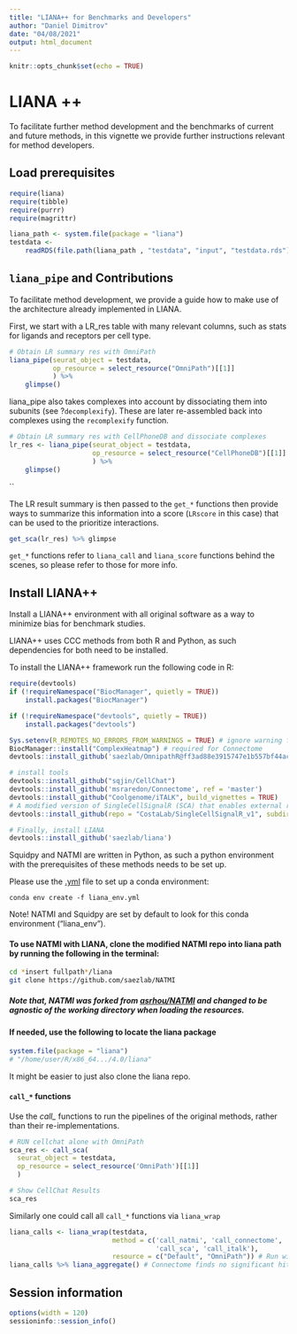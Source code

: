 ```yaml
---
title: "LIANA++ for Benchmarks and Developers"
author: "Daniel Dimitrov"
date: "04/08/2021"
output: html_document
---
```


```r
knitr::opts_chunk$set(echo = TRUE)
```

# LIANA ++

To facilitate further method development and the benchmarks of current and future methods,
in this vignette we provide further instructions relevant for method developers.


## Load prerequisites
```r
require(liana)
require(tibble)
require(purrr)
require(magrittr)

liana_path <- system.file(package = "liana")
testdata <-
    readRDS(file.path(liana_path , "testdata", "input", "testdata.rds"))
```


## `liana_pipe` and Contributions
To facilitate method development, we provide a guide how to make use of the architecture already implemented in LIANA.

First, we start with a LR_res table with many relevant columns, such as stats for ligands and receptors per cell type.
```r
# Obtain LR summary res with OmniPath 
liana_pipe(seurat_object = testdata,
           op_resource = select_resource("OmniPath")[[1]]
           ) %>%
    glimpse()

```

liana_pipe also takes complexes into account by dissociating them into subunits (see ?`decomplexify`).
These are later re-assembled back into complexes using the `recomplexify` function.
```r
# Obtain LR summary res with CellPhoneDB and dissociate complexes
lr_res <- liana_pipe(seurat_object = testdata,
                     op_resource = select_resource("CellPhoneDB")[[1]]
                     ) %>%
    glimpse()
```
``


The LR result summary is then passed to the `get_*` functions then provide ways
to summarize this information into a score (`LRscore` in this case) that can be
used to the prioritize interactions.
```r
get_sca(lr_res) %>% glimpse
```
`get_*` functions refer to `liana_call` and `liana_score` functions behind the scenes, so please refer to those for more info.



## Install LIANA++
Install a LIANA++ environment with all original software as a way to minimize bias for benchmark studies.
  
LIANA++ uses CCC methods from both R and Python, as such dependencies for both need to be installed.  
  
To install the LIANA++ framework run the following code in R:
```r
require(devtools)  
if (!requireNamespace("BiocManager", quietly = TRUE))
    install.packages("BiocManager")

if (!requireNamespace("devtools", quietly = TRUE))
    install.packages("devtools")

Sys.setenv(R_REMOTES_NO_ERRORS_FROM_WARNINGS = TRUE) # ignore warning from iTALK 
BiocManager::install("ComplexHeatmap") # required for Connectome
devtools::install_github('saezlab/OmnipathR@ff3ad88e3915747e1b557bf44ac5396f9525dd7e') # install 4.0 version of OmnipathR

# install tools
devtools::install_github("sqjin/CellChat")  
devtools::install_github('msraredon/Connectome', ref = 'master')   
devtools::install_github("Coolgenome/iTALK", build_vignettes = TRUE)
# A modified version of SingleCellSignalR (SCA) that enables external resources
devtools::install_github(repo = "CostaLab/SingleCellSignalR_v1", subdir = "SingleCellSignalR")

# Finally, install LIANA
devtools::install_github('saezlab/liana')
```

  
Squidpy and NATMI are written in Python, as such a python environment with
the prerequisites of these methods needs to be set up.

Please use the [.yml](https://github.com/saezlab/liana/blob/master/liana_env.yml) file to set up a conda environment:
```
conda env create -f liana_env.yml
```

Note! NATMI and Squidpy are set by default to look for this conda environment ("liana_env").
  
#### To use NATMI with LIANA, clone the modified NATMI repo into liana path by running the following in the terminal:
```sh
cd *insert fullpath*/liana
git clone https://github.com/saezlab/NATMI
```

##### Note that, NATMI was forked from [asrhou/NATMI](https://github.com/asrhou/NATMI.git) and changed to be agnostic of the working directory when loading the resources.


#### If needed, use the following to locate the liana package
```r
system.file(package = "liana")
# "/home/user/R/x86_64.../4.0/liana"
```
It might be easier to just also clone the liana repo.

#### `call_*` functions
Use the *call_* functions to run the pipelines of the original methods, rather than their re-implementations.
```r
# RUN cellchat alone with OmniPath
sca_res <- call_sca(
  seurat_object = testdata,
  op_resource = select_resource('OmniPath')[[1]]
  )

# Show CellChat Results
sca_res
```

Similarly one could call all `call_*` functions via `liana_wrap`
```r
liana_calls <- liana_wrap(testdata,
                          method = c('call_natmi', 'call_connectome',
                                     'call_sca', 'call_italk'),
                          resource = c("Default", "OmniPath")) # Run with Default Resources
liana_calls %>% liana_aggregate() # Connectome finds no significant hits here
```


## Session information
```r
options(width = 120)
sessioninfo::session_info()
```

